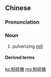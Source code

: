 {{also|粉碎机}}
==Chinese==
{{zh-forms|s=粉碎机|type=21}}

===Pronunciation===
{{zh-pron
|m=fěnsuìjī
|c=fan2 seoi3 gei1
|cat=n
}}

===Noun===
{{zh-noun}}

# pulverizing [[mill]]

====Derived terms====
{{zh-der|咖啡粉碎機}}

[[ko:粉碎機]]
[[mg:粉碎機]]